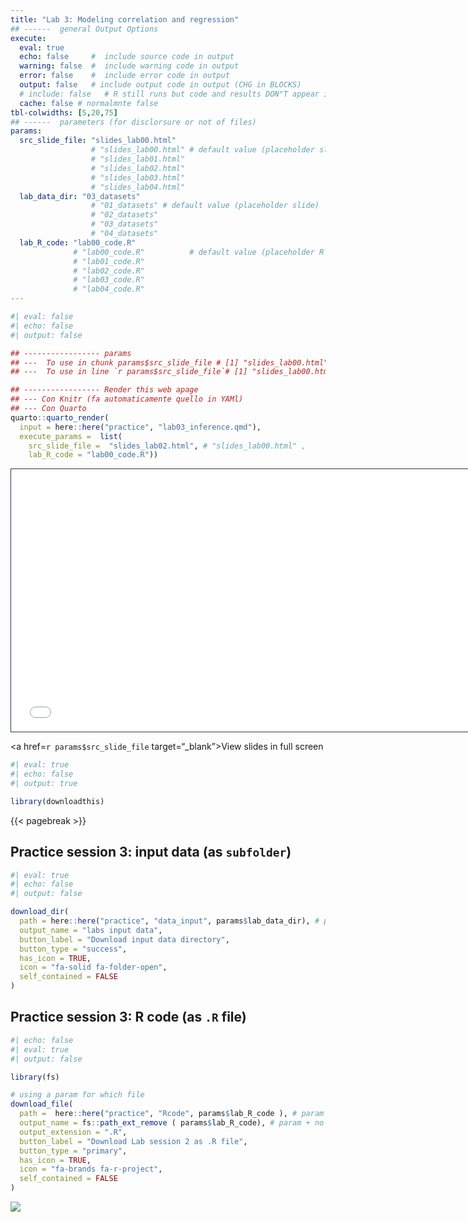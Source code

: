 ```yaml
---
title: "Lab 3: Modeling correlation and regression"
## ------  general Output Options
execute:     
  eval: true
  echo: false     #  include source code in output
  warning: false  #  include warning code in output
  error: false    #  include error code in output
  output: false   # include output code in output (CHG in BLOCKS)
  # include: false   # R still runs but code and results DON"T appear in output  
  cache: false # normalmnte false
tbl-colwidths: [5,20,75]
## ------  parameters (for disclorsure or not of files)
params:
  src_slide_file: "slides_lab00.html" 
                  # "slides_lab00.html" # default value (placeholder slide)
                  # "slides_lab01.html"
                  # "slides_lab02.html"
                  # "slides_lab03.html"
                  # "slides_lab04.html"
  lab_data_dir: "03_datasets"
                  # "01_datasets" # default value (placeholder slide)
                  # "02_datasets"
                  # "03_datasets"
                  # "04_datasets"
  lab_R_code: "lab00_code.R"           
              # "lab00_code.R"          # default value (placeholder R code)
              # "lab01_code.R"
              # "lab02_code.R"
              # "lab03_code.R"
              # "lab04_code.R"
---
```


```r
#| eval: false
#| echo: false
#| output: false

## ----------------- params 
## ---  To use in chunk params$src_slide_file # [1] "slides_lab00.html"
## ---  To use in line `r params$src_slide_file`# [1] "slides_lab00.html"

## ----------------- Render this web apage 
## --- Con Knitr (fa automaticamente quello in YAMl)
## --- Con Quarto 
quarto::quarto_render(
  input = here::here("practice", "lab03_inference.qmd"),
  execute_params =  list(
    src_slide_file =  "slides_lab02.html", # "slides_lab00.html" ,
    lab_R_code = "lab00_code.R"))
```

<!-- 1/2 DIAPOSITIVA WIDE (16:9) # param -->
```{=html}
<iframe class="slide-deck" src= `r params$src_slide_file` height="420" width="747" style="border: 1px solid #2e3846;"></iframe>
```

<!-- <!-- 2/2 DIAPOSITIVA STD (4:3) -->
<!-- ```{=html} -->
<!-- <iframe class="slide-deck" src= params$src_slide_file height="420" width="565" style="border: 1px solid #2e3846;"></iframe> -->
<!-- ``` -->

<!-- # param -->
<a href=`r params$src_slide_file` target="_blank">View slides in full screen</a>


\pagebreak

```r
#| eval: true
#| echo: false
#| output: true

library(downloadthis)
```

{{< pagebreak >}}

## Practice session 3: input data (as `subfolder`)
<!-- #| output: false  -->
```r
#| eval: true
#| echo: false
#| output: false

download_dir(
  path = here::here("practice", "data_input", params$lab_data_dir), # param
  output_name = "labs input data",
  button_label = "Download input data directory",
  button_type = "success",
  has_icon = TRUE,
  icon = "fa-solid fa-folder-open",
  self_contained = FALSE
)
```


## Practice session 3: R code (as `.R` file)

<!-- #| output: false  -->
```r
#| echo: false
#| eval: true
#| output: false

library(fs) 

# using a param for which file 
download_file(
  path =  here::here("practice", "Rcode", params$lab_R_code ), # param
  output_name = fs::path_ext_remove ( params$lab_R_code), # param + no extension.... 
  output_extension = ".R",  
  button_label = "Download Lab session 2 as .R file",
  button_type = "primary",
  has_icon = TRUE,
  icon = "fa-brands fa-r-project",
  self_contained = FALSE
)
```

![](../images/coming_soon.png)
